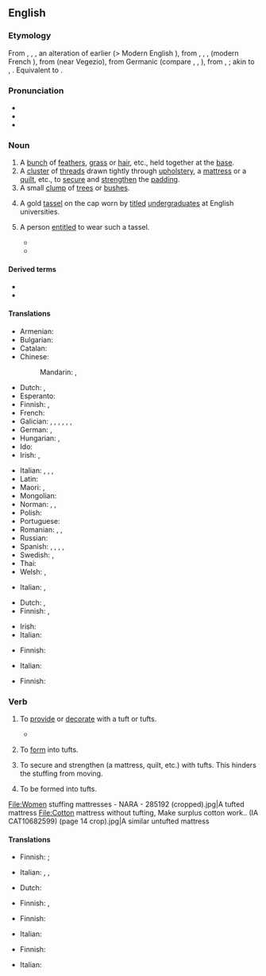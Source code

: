 {{also|Tuft}}
==English==

===Etymology===
From {{inh|en|enm|tuft}}, {{m|enm|toft}}, {{m|enm|tofte}}, an alteration of earlier {{m|enm|*tuffe}} (> Modern English {{l|en|tuff}}), from {{der|en|fro|touffe}}, {{m|fro|tuffe}}, {{m|fro|toffe}}, {{m|fro|tofe||tuft}} (modern French {{m|fr|touffe}}), from {{der|en|LL.|tufa||helmet crest}} (near Vegezio), from Germanic (compare {{cog|ang|þūf||tuft}}, {{cog|non|þúfa||mound}}, {{cog|sv|tuva||tussock; grassy hillock}}), from {{der|en|gem-pro|*þūbǭ||tube}}, {{m|gem-pro|*þūbaz}}; akin to {{cog|la|tūber||hump, swelling}}, {{cog|grc|τῡ́φη||cattail (used to stuff beds)}}. Equivalent to {{m|en|tuff}}.

===Pronunciation===
* {{IPA|en|/tʌft/}}
* {{audio|en|LL-Q1860 (eng)-Vealhurl-tuft.wav |Audio (UK)}}
* {{rhymes|en|ʌft|s=1}}

===Noun===
{{en-noun}}

# A [[bunch]] of [[feather]]s, [[grass]] or [[hair]], etc., held together at the [[base]].
# A [[cluster]] of [[thread]]s drawn tightly through [[upholstery]], a [[mattress]] or a [[quilt]], etc., to [[secure]] and [[strengthen]] the [[padding]].
# A small [[clump]] of [[tree]]s or [[bush]]es.
# {{lb|en|historical}} A gold [[tassel]] on the cap worn by [[titled]] [[undergraduate]]s at English universities.
# {{lb|en|historical}} A person [[entitle]]d to wear such a tassel.
#* {{RQ:Thackeray Pendennis||passage=A college tutor, or a nobleman’s toady, who appears one fine day as my right reverend lord, in a silk apron and a shovel-hat, and assumes benedictory airs over me, is still the same man we remember at Oxbridge, when he was truckling to the '''tufts''', and bullying the poor undergraduates in the lecture-room.|62}}
#* {{RQ:Hughes Tom Brown at Oxford|passage=Several young '''tufts''', and others of the faster men.}}

====Derived terms====
* {{l|en|tufthunting}}
* {{l|en|tufthunter}}

====Translations====
{{trans-top|bunch}}
* Armenian: {{t-needed|hy}}
* Bulgarian: {{t+|bg|кичур|m}}
* Catalan: {{t+|ca|floc|m}}
* Chinese:
*: Mandarin: {{t+|cmn|綹|sc=Hani}}, {{t+|cmn|绺|tr=liǔ|sc=Hani}}
* Dutch: {{t+|nl|pluk|m}}, {{t+|nl|bundel|m}}
* Esperanto: {{t+|eo|tufo}}
* Finnish: {{t+|fi|töyhtö}}, {{t+|fi|tupsu}}
* French: {{t+|fr|touffe|f}}
* Galician: {{t|gl|guedello|m}}, {{t|gl|guecho|m}}, {{t|gl|caramiñola|f}}, {{t+|gl|feixe|m}}, {{t|gl|gavela|f}}, {{t|gl|mostea|f}}, {{t|gl|topete|m}}
* German: {{t+|de|Büschel|n}}, {{t+|de|Tuff|m}}
* Hungarian: {{t+|hu|fürt}} {{qualifier|hair}}, {{t+|hu|csomó}} {{qualifier|grass}}
* Ido: {{t+|io|tufo}}
* Irish: {{t|ga|dual|m}}, {{t|ga|dlaoi|f}}
{{trans-mid}}
* Italian: {{t+|it|cespo|m}}, {{t+|it|ciuffo|m}}, {{t+|it|ciocca}}, {{t+|it|zolla|f}}
* Latin: {{t|la|torulus|n}}
* Maori: {{t|mi|pūrekireki|alt=pūrekireki}} {{qualifier|referring to sedge or reeds in a swamp}}, {{t|mi|puia}}
* Mongolian: {{t+|mn|туг|sc=Cyrl}}
* Norman: {{t|nrf|toupet|m}}, {{t|nrf|tun|m}}, {{t|nrf|tus|m}}
* Polish: {{t+|pl|kępka|f}}
* Portuguese: {{t+|pt|tufo|m}}
* Romanian: {{t+|ro|smoc|n}}, {{t+|ro|floc}}, {{t+|ro|șuviță|f}}
* Russian: {{qualifier|feathers, grass, hair}} {{t+|ru|пучо́к|m}}
* Spanish: {{t+|es|mechón|m}} {{qualifier|hair}}, {{t|es|penacho|m}} {{qualifier|feathers}}, {{t+|es|manojo|m}} {{qualifier|grass}}, {{t+|es|haz}} {{qualifier|twigs}}, {{t+|es|champa|f}}
* Swedish: {{t+|sv|tova|c}} {{qualifier|hair}}, {{t+|sv|tuva|c}} {{qualifier|grass}}
* Thai: {{t-needed|th}}
* Welsh: {{t|cy|cudyn|m}}, {{t|cy|twffyn|m}}
{{trans-bottom}}

{{trans-top|cluster of threads}}
* Italian: {{t+|it|fiocco}}, {{t+|it|rappa}}
{{trans-mid}}
{{trans-bottom}}

{{trans-top|clump of trees}}
* Dutch: {{t+|nl|bosje|n}}, {{t+|nl|bomengroep|m}}
* Finnish: {{t+|fi|puska}}, {{t|fi|pusikko}}
{{trans-mid}}
* Irish: {{t|ga|tom|m}}
* Italian: {{t|it|macchia d'alberi}}
{{trans-bottom}}

{{trans-top|gold tassel}}
* Finnish: {{t|fi|([[kultainen]]) [[tupsu]]}}
{{trans-mid}}
* Italian: {{t|it|nappina dorata}}
{{trans-bottom}}

{{trans-top|person wearing the tassel}}
* Finnish: {{t|fi|tupsulakki}}
{{trans-mid}}
{{trans-bottom}}

===Verb===
{{en-verb}}

# {{lb|en|transitive}} To [[provide]] or [[decorate]] with a tuft or tufts.
#* {{RQ:Thomson Winter|passage=His '''tufted''' cottage rising through the snow}}
# {{lb|en|transitive}} To [[form]] into tufts.
# {{lb|en|transitive}} To secure and strengthen (a mattress, quilt, etc.) with tufts. This hinders the stuffing from moving.
# {{lb|en|intransitive}} To be formed into tufts.

<gallery mode=packed heights=300px>
File:Women stuffing mattresses - NARA - 285192 (cropped).jpg|A tufted mattress
File:Cotton mattress without tufting, Make surplus cotton work.. (IA CAT10682599) (page 14 crop).jpg|A similar untufted mattress
</gallery>

====Translations====
{{trans-top|provide or decorate with tufts}}
* Finnish: {{t|fi|nukittaa}} {{qualifier|decorate}}; {{t|fi|tuftata}} {{qualifier|strengthen}}
{{trans-mid}}
* Italian: {{t|it|infiocchettare}}, {{t|it|ornare di ciuffi}}, {{t|it|impennacchiare}}
{{trans-bottom}}

{{trans-top|form into tufts}}
* Dutch: {{t+|nl|bundelen}}
{{trans-mid}}
* Finnish: {{t|fi|nukittaa}}, {{t|fi|tuftata}}
{{trans-bottom}}

{{trans-top|secure with tufts}}
* Finnish: {{t|fi|tuftata}}
{{trans-mid}}
* Italian: {{t|it|trapuntare}}
{{trans-bottom}}

{{trans-top|be formed into tufts}}
* Finnish: {{t|fi|takkuuntua}}
{{trans-mid}}
* Italian: {{t|it|a forma di ciuffo}}
{{trans-bottom}}